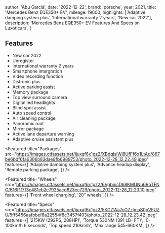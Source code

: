 
  author: 'Abu Garciá',
  date: '2022-12-22',
  brand: 'porsche',
  year: 2021,
  title: 'Mercedes Benz EQE350+ EV',
  mileage: 19000,
  highlights: ['Adaptive damping system plus', 'International warranty 2 years', 'New car 2022'],
  description:
    'Mercedes Benz EQE350+ EV Features And Specs on Luxoticars',
}


## Features
- New car 2022
- Unregister
- International warranty 2 years
- Smartphone intergration 
- Video recording function
- Distronic plus
- Active parking assist
- Memory package
- Top view surround camera 
- Digital led headlights 
- Blind spot assist 
- Auto speed control
- Air cleaning package 
- Panoramic roof
- Mirror package 
- Active lane departure warning
- Adaptive cruise assistant plus

<Featured
  title="Packages"
  src="https://images.ctfassets.net/ijuxqf6x1pz2/XBdqlsiWj8UfFf6x1LtAo/867be6bdf6fa6306b83dae9fb6989753/photo_2022-12-28_12.22.49.jpeg"
  features={[
    'Adaptive damping system plus',
    'Advance headup display',
    'Remote parking package',
  ]}
/>

<Featured
  title="Wheels"
  src="https://images.ctfassets.net/ijuxqf6x1pz2/6VgbincD68KMUNu6RqTFNG/616f1f7f3c481eb2e7925acd823ec729/photo_2022-12-28_12.23.10.jpeg"
  features={[
    'Front wheel charging',
    '20” wheels',
  ]}
/>

<Featured
  title="Specs"
  src="https://images.ctfassets.net/ijuxqf6x1pz2/5KGZWa7cOZzImaS0pVFUZU/5ff5456aafbbef8a22554f8c3457f403/photo_2022-12-28_12.23.42.jpeg"
  features={[
    '215KW (292PS, 288HP)',
    'Torque 530NM (391 LB- FT)',
    '0-100km/h 6 seconds',
    'Top speed 210km/h',
    'Max range 545-660KM',
  ]}
/>
